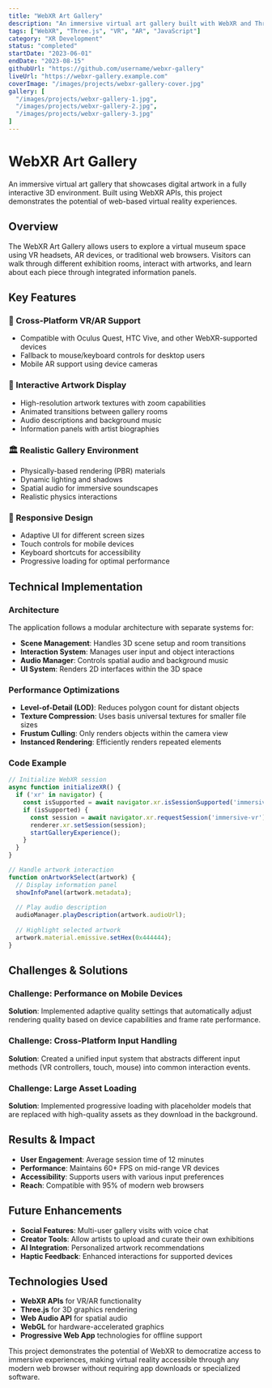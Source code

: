 ```yaml
---
title: "WebXR Art Gallery"
description: "An immersive virtual art gallery built with WebXR and Three.js"
tags: ["WebXR", "Three.js", "VR", "AR", "JavaScript"]
category: "XR Development"
status: "completed"
startDate: "2023-06-01"
endDate: "2023-08-15"
githubUrl: "https://github.com/username/webxr-gallery"
liveUrl: "https://webxr-gallery.example.com"
coverImage: "/images/projects/webxr-gallery-cover.jpg"
gallery: [
  "/images/projects/webxr-gallery-1.jpg",
  "/images/projects/webxr-gallery-2.jpg",
  "/images/projects/webxr-gallery-3.jpg"
]
---
```


# WebXR Art Gallery

An immersive virtual art gallery that showcases digital artwork in a fully interactive 3D environment. Built using WebXR APIs, this project demonstrates the potential of web-based virtual reality experiences.

## Overview

The WebXR Art Gallery allows users to explore a virtual museum space using VR headsets, AR devices, or traditional web browsers. Visitors can walk through different exhibition rooms, interact with artworks, and learn about each piece through integrated information panels.

## Key Features

### 🥽 Cross-Platform VR/AR Support
- Compatible with Oculus Quest, HTC Vive, and other WebXR-supported devices
- Fallback to mouse/keyboard controls for desktop users
- Mobile AR support using device cameras

### 🎨 Interactive Artwork Display
- High-resolution artwork textures with zoom capabilities
- Animated transitions between gallery rooms
- Audio descriptions and background music
- Information panels with artist biographies

### 🏛️ Realistic Gallery Environment
- Physically-based rendering (PBR) materials
- Dynamic lighting and shadows
- Spatial audio for immersive soundscapes
- Realistic physics interactions

### 📱 Responsive Design
- Adaptive UI for different screen sizes
- Touch controls for mobile devices
- Keyboard shortcuts for accessibility
- Progressive loading for optimal performance

## Technical Implementation

### Architecture
The application follows a modular architecture with separate systems for:
- **Scene Management**: Handles 3D scene setup and room transitions
- **Interaction System**: Manages user input and object interactions
- **Audio Manager**: Controls spatial audio and background music
- **UI System**: Renders 2D interfaces within the 3D space

### Performance Optimizations
- **Level-of-Detail (LOD)**: Reduces polygon count for distant objects
- **Texture Compression**: Uses basis universal textures for smaller file sizes
- **Frustum Culling**: Only renders objects within the camera view
- **Instanced Rendering**: Efficiently renders repeated elements

### Code Example

```javascript
// Initialize WebXR session
async function initializeXR() {
  if ('xr' in navigator) {
    const isSupported = await navigator.xr.isSessionSupported('immersive-vr');
    if (isSupported) {
      const session = await navigator.xr.requestSession('immersive-vr');
      renderer.xr.setSession(session);
      startGalleryExperience();
    }
  }
}

// Handle artwork interaction
function onArtworkSelect(artwork) {
  // Display information panel
  showInfoPanel(artwork.metadata);
  
  // Play audio description
  audioManager.playDescription(artwork.audioUrl);
  
  // Highlight selected artwork
  artwork.material.emissive.setHex(0x444444);
}
```

## Challenges & Solutions

### Challenge: Performance on Mobile Devices
**Solution**: Implemented adaptive quality settings that automatically adjust rendering quality based on device capabilities and frame rate performance.

### Challenge: Cross-Platform Input Handling
**Solution**: Created a unified input system that abstracts different input methods (VR controllers, touch, mouse) into common interaction events.

### Challenge: Large Asset Loading
**Solution**: Implemented progressive loading with placeholder models that are replaced with high-quality assets as they download in the background.

## Results & Impact

- **User Engagement**: Average session time of 12 minutes
- **Performance**: Maintains 60+ FPS on mid-range VR devices
- **Accessibility**: Supports users with various input preferences
- **Reach**: Compatible with 95% of modern web browsers

## Future Enhancements

- **Social Features**: Multi-user gallery visits with voice chat
- **Creator Tools**: Allow artists to upload and curate their own exhibitions
- **AI Integration**: Personalized artwork recommendations
- **Haptic Feedback**: Enhanced interactions for supported devices

## Technologies Used

- **WebXR APIs** for VR/AR functionality
- **Three.js** for 3D graphics rendering
- **Web Audio API** for spatial audio
- **WebGL** for hardware-accelerated graphics
- **Progressive Web App** technologies for offline support

This project demonstrates the potential of WebXR to democratize access to immersive experiences, making virtual reality accessible through any modern web browser without requiring app downloads or specialized software.